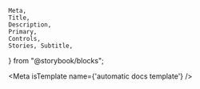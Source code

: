     Meta,
    Title,
    Description,
    Primary,
    Controls,
    Stories, Subtitle,
} from "@storybook/blocks";

<Meta isTemplate name={'automatic docs template'} />

<Title />
<Subtitle />

<Description />

## Default Implementation

<Primary />

## Inputs

The component accepts the following inputs (props):

<Controls sort={'none'} />

---

## Variations

Listed below are variations of the component.

<Stories />
